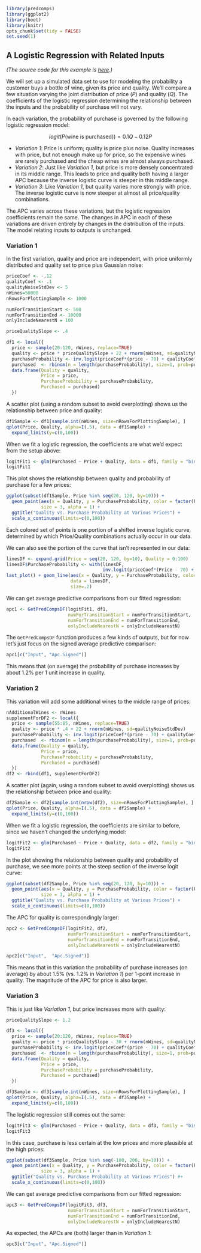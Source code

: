 ```r
library(predcomps)
library(ggplot2)
library(boot)
library(knitr)
opts_chunk$set(tidy = FALSE)
set.seed(1)
```

## A Logistic Regression with Related Inputs

*(The source code for this example is [here](https://github.com/dchudz/predcomps/blob/master/notes/examples/wine-logistic-regression.Rmd).)*

We will set up a simulated data set to use for modeling the probability a customer buys a bottle of wine, given its price and quality. We'll compare a few situation varying the joint distribution of price ($P$) and quality ($Q$). The coefficients of the logistic regression determining the relationship between the inputs and the probability of purchase will not vary.

In each variation, the probability of purchase is governed by the following logistic regression model:

$$logit(P(\text{wine is purchased})) = 0.1 Q - 0.12 P$$

- *Variation 1*: Price is uniform; quality is price plus noise. Quality increases with price, but not enough make up for price, so the expensive wines are rarely purchased and the cheap wines are almost always purchased.
- *Variation 2*: Just like *Variation 1*, but price is more densely concentrated in its middle range. This leads to price and quality both having a larger APC because the inverse logistic curve is steeper in this middle range.
- *Variation 3*: Like *Variation 1*, but quality varies more strongly with price. The inverse logistic curve is now steeper at almost all price/quality combinations.

The APC varies across these variations, but the logistic regression coefficients remain the same. The changes in APC in each of these variations are driven entirely by changes in the distribution of the inputs. The model relating inputs to outputs is unchanged.

### Variation 1

In the first variation, quality and price are independent, with price uniformly distributed and quality set to price plus Gaussian noise:

```r
priceCoef <- -.12
qualityCoef <- .1
qualityNoiseStdDev <- 5
nWines=50000
nRowsForPlottingSample <- 1000

numForTransitionStart <- 500
numForTransitionEnd <- 10000
onlyIncludeNearestN = 100

priceQualitySlope <- .4

df1 <- local({
  price <- sample(20:120, nWines, replace=TRUE)
  quality <- price * priceQualitySlope + 22 + rnorm(nWines, sd=qualityNoiseStdDev)
  purchaseProbability <- inv.logit(priceCoef*(price - 70) + qualityCoef*(quality - 50)  )
  purchased  <- rbinom(n = length(purchaseProbability), size=1, prob=purchaseProbability)
  data.frame(Quality = quality, 
             Price = price, 
             PurchaseProbability = purchaseProbability, 
             Purchased = purchased)
  })
```

A scatter plot (using a random subset to avoid overplotting) shows us the relationship between price and quality:

```r
df1Sample <- df1[sample.int(nWines, size=nRowsForPlottingSample), ]
qplot(Price, Quality, alpha=I(.5), data = df1Sample) + 
  expand_limits(y=c(0,100))
```

When we fit a logistic regression, the coefficients are what we'd expect from the setup above:


```r
logitFit1 <- glm(Purchased ~ Price + Quality, data = df1, family = "binomial")
logitFit1
```

This plot shows the relationship between quality and probability of purchase for a few prices:

```r
ggplot(subset(df1Sample, Price %in% seq(20, 120, by=10))) + 
  geom_point(aes(x = Quality, y = PurchaseProbability, color = factor(Price)), 
             size = 3, alpha = 1) + 
  ggtitle("Quality vs. Purchase Probability at Various Prices") +
  scale_x_continuous(limits=c(0,100))
```

Each colored set of points is one portion of a shifted inverse logistic curve, determined by which Price/Quality combinations actually occur in our data.

We can also see the portion of the curve that isn't represented in our data:

```r
linesDF <- expand.grid(Price = seq(20, 120, by=10), Quality = 0:100)
linesDF$PurchaseProbability <- with(linesDF,
                                    inv.logit(priceCoef*(Price - 70) + qualityCoef*(Quality - 50)))
last_plot() + geom_line(aes(x = Quality, y = PurchaseProbability, color = factor(Price)), 
                        data = linesDF,
                        size=.2)
```

We can get average predictive comparisons from our fitted regression:

```r
apc1 <- GetPredCompsDF(logitFit1, df1,
                       numForTransitionStart = numForTransitionStart,
                       numForTransitionEnd = numForTransitionEnd,
                       onlyIncludeNearestN = onlyIncludeNearestN)
```

The `GetPredCompsDF` function produces a few kinds of outputs, but for now let's just focus on the signed average predictive comparison:

```r
apc1[c("Input", "Apc.Signed")]
```

This means that (on average) the probability of purchase increases by about 1.2% per 1 unit increase in quality.

### Variation 2

This variation will add some additional wines to the middle range of prices:

```r
nAdditionalWines <- nWines
supplementForDF2 <- local({
  price <- sample(55:85, nWines, replace=TRUE)
  quality <- price * .4 + 22 + rnorm(nWines, sd=qualityNoiseStdDev)
  purchaseProbability <- inv.logit(priceCoef*(price - 70) + qualityCoef*(quality - 50)  )
  purchased  <- rbinom(n = length(purchaseProbability), size=1, prob=purchaseProbability)
  data.frame(Quality = quality, 
             Price = price, 
             PurchaseProbability = purchaseProbability, 
             Purchased = purchased)
  })
df2 <- rbind(df1, supplementForDF2)
```

A scatter plot (again, using a random subset to avoid overplotting) shows us the relationship between price and quality:

```r
df2Sample <- df2[sample.int(nrow(df2), size=nRowsForPlottingSample), ]
qplot(Price, Quality, alpha=I(.5), data = df2Sample) + 
  expand_limits(y=c(0,100))
```

When we fit a logistic regression, the coefficients are similar to before, since we haven't changed the underlying model:


```r
logitFit2 <- glm(Purchased ~ Price + Quality, data = df2, family = "binomial")
logitFit2
```

In the plot showing the relationship between quality and probability of purchase, we see more points at the steep section of the inverse logit curve:

```r
ggplot(subset(df2Sample, Price %in% seq(20, 120, by=10))) + 
  geom_point(aes(x = Quality, y = PurchaseProbability, color = factor(Price)), 
             size = 3, alpha = 1) + 
  ggtitle("Quality vs. Purchase Probability at Various Prices") +
  scale_x_continuous(limits=c(0,100))
```

The APC for quality is correspondingly larger:

```r
apc2 <- GetPredCompsDF(logitFit2, df2,
                       numForTransitionStart = numForTransitionStart,
                       numForTransitionEnd = numForTransitionEnd,
                       onlyIncludeNearestN = onlyIncludeNearestN)

apc2[c("Input",  "Apc.Signed")]
```

This means that in this variation the probability of purchase increases (on average) by about 1.5% (vs. 1.2% in *Variation 1*) per 1-point increase in quality. The magnitude of the APC for price is also larger.

### Variation 3

This is just like *Variation 1*, but price increases more with quality:

```r
priceQualitySlope <- 1.2

df3 <- local({
  price <- sample(20:120, nWines, replace=TRUE)
  quality <- price * priceQualitySlope - 30 + rnorm(nWines, sd=qualityNoiseStdDev)
  purchaseProbability <- inv.logit(priceCoef*(price - 70) + qualityCoef*(quality - 50)  )
  purchased  <- rbinom(n = length(purchaseProbability), size=1, prob=purchaseProbability)
  data.frame(Quality = quality, 
             Price = price, 
             PurchaseProbability = purchaseProbability, 
             Purchased = purchased)
  })
```

```r
df3Sample <- df3[sample.int(nWines, size=nRowsForPlottingSample), ]
qplot(Price, Quality, alpha=I(.5), data = df3Sample) + 
  expand_limits(y=c(0,100))
```

The logistic regression still comes out the same:

```r
logitFit3 <- glm(Purchased ~ Price + Quality, data = df3, family = "binomial")
logitFit3
```

In this case, purchase is less certain at the low prices and more plausible at the high prices:

```r
ggplot(subset(df3Sample, Price %in% seq(-100, 200, by=10))) + 
  geom_point(aes(x = Quality, y = PurchaseProbability, color = factor(Price)), 
             size = 3, alpha = 1) + 
  ggtitle("Quality vs. Purchase Probability at Various Prices") #+ 
  scale_x_continuous(limits=c(0,100))
```

We can get average predictive comparisons from our fitted regression:

```r
apc3 <- GetPredCompsDF(logitFit3, df3,
                       numForTransitionStart = numForTransitionStart,
                       numForTransitionEnd = numForTransitionEnd,
                       onlyIncludeNearestN = onlyIncludeNearestN)
```

As expected, the APCs are (both) larger than in *Variation 1*:

```r
apc3[c("Input", "Apc.Signed")]
```